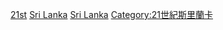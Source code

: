 
[[Category:依年份劃分的斯里蘭卡|21st]]
[[Category:依年份劃分的21世紀亞洲|Sri Lanka]]
[[Category:依年份劃分的21世紀各國|Sri Lanka]]
[[Category:21世紀斯里蘭卡|Category:21世紀斯里蘭卡]]
